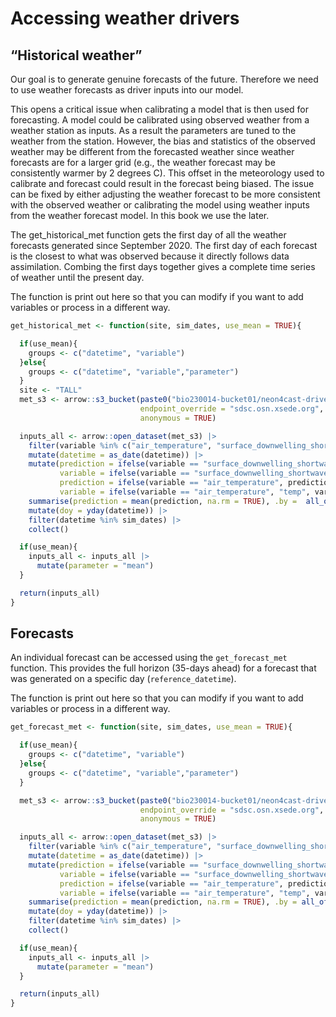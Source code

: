# Accessing weather drivers

## "Historical weather"

Our goal is to generate genuine forecasts of the future. Therefore we need to use weather forecasts as driver inputs into our model.

This opens a critical issue when calibrating a model that is then used for forecasting. A model could be calibrated using observed weather from a weather station as inputs. As a result the parameters are tuned to the weather from the station. However, the bias and statistics of the observed weather may be different from the forecasted weather since weather forecasts are for a larger grid (e.g., the weather forecast may be consistently warmer by 2 degrees C). This offset in the meteorology used to calibrate and forecast could result in the forecast being biased. The issue can be fixed by either adjusting the weather forecast to be more consistent with the observed weather or calibrating the model using weather inputs from the weather forecast model. In this book we use the later.

The get_historical_met function gets the first day of all the weather forecasts generated since September 2020. The first day of each forecast is the closest to what was observed because it directly follows data assimilation. Combing the first days together gives a complete time series of weather until the present day.

The function is print out here so that you can modify if you want to add variables or process in a different way.

```r
get_historical_met <- function(site, sim_dates, use_mean = TRUE){

  if(use_mean){
    groups <- c("datetime", "variable")
  }else{
    groups <- c("datetime", "variable","parameter")
  }
  site <- "TALL"
  met_s3 <- arrow::s3_bucket(paste0("bio230014-bucket01/neon4cast-drivers/noaa/gefs-v12/stage3/site_id=", site),
                             endpoint_override = "sdsc.osn.xsede.org",
                             anonymous = TRUE)

  inputs_all <- arrow::open_dataset(met_s3) |>
    filter(variable %in% c("air_temperature", "surface_downwelling_shortwave_flux_in_air")) |>
    mutate(datetime = as_date(datetime)) |>
    mutate(prediction = ifelse(variable == "surface_downwelling_shortwave_flux_in_air", prediction/0.486, prediction),
           variable = ifelse(variable == "surface_downwelling_shortwave_flux_in_air", "PAR", variable),
           prediction = ifelse(variable == "air_temperature", prediction - 273.15, prediction),
           variable = ifelse(variable == "air_temperature", "temp", variable)) |>
    summarise(prediction = mean(prediction, na.rm = TRUE), .by =  all_of(groups)) |>
    mutate(doy = yday(datetime)) |>
    filter(datetime %in% sim_dates) |>
    collect()

  if(use_mean){
    inputs_all <- inputs_all |>
      mutate(parameter = "mean")
  }

  return(inputs_all)
}
```

## Forecasts

An individual forecast can be accessed using the `get_forecast_met` function. This provides the full horizon (35-days ahead) for a forecast that was generated on a specific day (`reference_datetime`).

The function is print out here so that you can modify if you want to add variables or process in a different way.

```r
get_forecast_met <- function(site, sim_dates, use_mean = TRUE){

  if(use_mean){
    groups <- c("datetime", "variable")
  }else{
    groups <- c("datetime", "variable","parameter")
  }

  met_s3 <- arrow::s3_bucket(paste0("bio230014-bucket01/neon4cast-drivers/noaa/gefs-v12/stage2/reference_datetime=",sim_dates[1],"/site_id=",site),
                             endpoint_override = "sdsc.osn.xsede.org",
                             anonymous = TRUE)

  inputs_all <- arrow::open_dataset(met_s3) |>
    filter(variable %in% c("air_temperature", "surface_downwelling_shortwave_flux_in_air")) |>
    mutate(datetime = as_date(datetime)) |>
    mutate(prediction = ifelse(variable == "surface_downwelling_shortwave_flux_in_air", prediction/0.486, prediction),
           variable = ifelse(variable == "surface_downwelling_shortwave_flux_in_air", "PAR", variable),
           prediction = ifelse(variable == "air_temperature", prediction- 273.15, prediction),
           variable = ifelse(variable == "air_temperature", "temp", variable)) |>
    summarise(prediction = mean(prediction, na.rm = TRUE), .by = all_of(groups)) |>
    mutate(doy = yday(datetime)) |>
    filter(datetime %in% sim_dates) |>
    collect()

  if(use_mean){
    inputs_all <- inputs_all |>
      mutate(parameter = "mean")
  }

  return(inputs_all)
}
```

